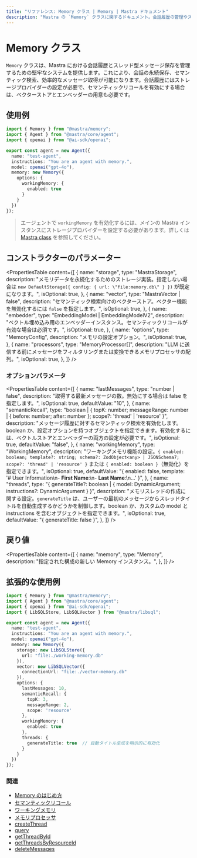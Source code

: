 ```yaml
---
title: "リファレンス: Memory クラス | Memory | Mastra ドキュメント"
description: "Mastra の `Memory` クラスに関するドキュメント。会話履歴の管理やスレッド単位でのメッセージ保存を行うための堅牢なシステムを提供します。"
---
```


# Memory クラス

`Memory` クラスは、Mastra における会話履歴とスレッド型メッセージ保存を管理するための堅牢なシステムを提供します。これにより、会話の永続保存、セマンティック検索、効率的なメッセージ取得が可能になります。会話履歴にはストレージプロバイダーの設定が必要で、セマンティックリコールを有効にする場合は、ベクターストアとエンベッダーの用意も必要です。

## 使用例

```typescript filename="src/mastra/agents/test-agent.ts" showLineNumbers copy
import { Memory } from "@mastra/memory";
import { Agent } from "@mastra/core/agent";
import { openai } from "@ai-sdk/openai";

export const agent = new Agent({
  name: "test-agent",
  instructions: "You are an agent with memory.",
  model: openai("gpt-4o"),
  memory: new Memory({
    options: {
      workingMemory: {
        enabled: true
      }
    }
  })
});
```

> エージェントで `workingMemory` を有効化するには、メインの Mastra インスタンスにストレージプロバイダーを設定する必要があります。詳しくは [Mastra class](../core/mastra-class.mdx) を参照してください。

## コンストラクターのパラメーター

<PropertiesTable
  content={[
    {
      name: "storage",
      type: "MastraStorage",
      description: "メモリデータを永続化するためのストレージ実装。指定しない場合は `new DefaultStorage({ config: { url: \"file:memory.db\" } })` が既定になります。",
      isOptional: true,
    },
    {
      name: "vector",
      type: "MastraVector | false",
      description: "セマンティック検索向けのベクターストア。ベクター機能を無効化するには `false` を指定します。",
      isOptional: true,
    },
    {
      name: "embedder",
      type: "EmbeddingModel<string> | EmbeddingModelV2<string>",
      description: "ベクトル埋め込み用のエンベッダーインスタンス。セマンティックリコールが有効な場合は必須です。",
      isOptional: true,
    },
    {
      name: "options",
      type: "MemoryConfig",
      description: "メモリの設定オプション。",
      isOptional: true,
    },
    {
      name: "processors",
      type: "MemoryProcessor[]",
      description: "LLM に送信する前にメッセージをフィルタリングまたは変換できるメモリプロセッサの配列。",
      isOptional: true,
    },
  ]}
/>

### オプションパラメータ

<PropertiesTable
  content={[
    {
      name: "lastMessages",
      type: "number | false",
      description: "取得する最新メッセージの数。無効にする場合は false を指定します。",
      isOptional: true,
      defaultValue: "10",
    },
    {
      name: "semanticRecall",
      type: "boolean | { topK: number; messageRange: number | { before: number; after: number }; scope?: 'thread' | 'resource' }",
      description: "メッセージ履歴に対するセマンティック検索を有効化します。boolean か、設定オプションを持つオブジェクトを指定できます。有効化するには、ベクトルストアとエンベッダーの両方の設定が必要です。",
      isOptional: true,
      defaultValue: "false",
    },
    {
      name: "workingMemory",
      type: "WorkingMemory",
      description: "ワーキングメモリ機能の設定。`{ enabled: boolean; template?: string; schema?: ZodObject<any> | JSONSchema7; scope?: 'thread' | 'resource' }` または `{ enabled: boolean }`（無効化）を指定できます。",
      isOptional: true,
      defaultValue: "{ enabled: false, template: '# User Information\\n- **First Name**:\\n- **Last Name**:\\n...' }",
    },
    {
      name: "threads",
      type: "{ generateTitle?: boolean | { model: DynamicArgument<MastraLanguageModel>; instructions?: DynamicArgument<string> } }",
      description: "メモリスレッドの作成に関する設定。`generateTitle` は、ユーザーの最初のメッセージからスレッドタイトルを自動生成するかどうかを制御します。boolean か、カスタムの model と instructions を含むオブジェクトを指定できます。",
      isOptional: true,
      defaultValue: "{ generateTitle: false }",
    },
  ]}
/>

## 戻り値

<PropertiesTable
  content={[
    {
      name: "memory",
      type: "Memory",
      description: "指定された構成の新しい Memory インスタンス。",
    },
  ]}
/>

## 拡張的な使用例

```typescript filename="src/mastra/agents/test-agent.ts" showLineNumbers copy
import { Memory } from "@mastra/memory";
import { Agent } from "@mastra/core/agent";
import { openai } from "@ai-sdk/openai";
import { LibSQLStore, LibSQLVector } from "@mastra/libsql";

export const agent = new Agent({
  name: "test-agent",
  instructions: "You are an agent with memory.",
  model: openai("gpt-4o"),
  memory: new Memory({
    storage: new LibSQLStore({
      url: "file:./working-memory.db"
    }),
    vector: new LibSQLVector({
      connectionUrl: "file:./vector-memory.db"
    }),
    options: {
      lastMessages: 10,
      semanticRecall: {
        topK: 3,
        messageRange: 2,
        scope: 'resource'
      },
      workingMemory: {
        enabled: true
      },
      threads: {
        generateTitle: true  // 自動タイトル生成を明示的に有効化
      }
    }
  })
});
```

### 関連

- [Memory のはじめ方](/docs/memory/overview.mdx)
- [セマンティックリコール](/docs/memory/semantic-recall.mdx)
- [ワーキングメモリ](/docs/memory/working-memory.mdx)
- [メモリプロセッサ](/docs/memory/memory-processors.mdx)
- [createThread](/reference/memory/createThread.mdx)
- [query](/reference/memory/query.mdx)
- [getThreadById](/reference/memory/getThreadById.mdx)
- [getThreadsByResourceId](/reference/memory/getThreadsByResourceId.mdx)
- [deleteMessages](/reference/memory/deleteMessages.mdx)